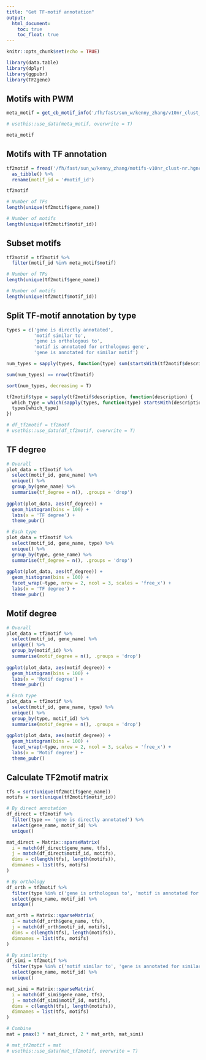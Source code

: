 ```yaml
---
title: "Get TF-motif annotation"
output: 
  html_document:
    toc: true
    toc_float: true
---
```


```r
knitr::opts_chunk$set(echo = TRUE)

library(data.table)
library(dplyr)
library(ggpubr)
library(TF2gene)
```


## Motifs with PWM

```r
meta_motif = get_cb_motif_info('/fh/fast/sun_w/kenny_zhang/v10nr_clust_public/singletons', ncores = 3)

# usethis::use_data(meta_motif, overwrite = T)

meta_motif
```


## Motifs with TF annotation

```r
tf2motif = fread('/fh/fast/sun_w/kenny_zhang/motifs-v10nr_clust-nr.hgnc-m0.001-o0.0.tbl') %>%
  as_tibble() %>%
  rename(motif_id = '#motif_id')

tf2motif

# Number of TFs
length(unique(tf2motif$gene_name))

# Number of motifs
length(unique(tf2motif$motif_id))
```


## Subset motifs

```r
tf2motif = tf2motif %>%
  filter(motif_id %in% meta_motif$motif)

# Number of TFs
length(unique(tf2motif$gene_name))

# Number of motifs
length(unique(tf2motif$motif_id))
```


## Split TF-motif annotation by type

```r
types = c('gene is directly annotated', 
          'motif similar to', 
          'gene is orthologous to', 
          'motif is annotated for orthologous gene',
          'gene is annotated for similar motif')

num_types = sapply(types, function(type) sum(startsWith(tf2motif$description, type)))

sum(num_types) == nrow(tf2motif)

sort(num_types, decreasing = T)

tf2motif$type = sapply(tf2motif$description, function(description) {
  which_type = which(sapply(types, function(type) startsWith(description, type)))
  types[which_type]
})

# df_tf2motif = tf2motf
# usethis::use_data(df_tf2motif, overwrite = T)
```


## TF degree

```r
# Overall
plot_data = tf2motif %>% 
  select(motif_id, gene_name) %>%
  unique() %>%
  group_by(gene_name) %>%
  summarise(tf_degree = n(), .groups = 'drop')
  
ggplot(plot_data, aes(tf_degree)) +
  geom_histogram(bins = 100) +
  labs(x = 'TF degree') +
  theme_pubr()
```

```r
# Each type
plot_data = tf2motif %>% 
  select(motif_id, gene_name, type) %>%
  unique() %>%
  group_by(type, gene_name) %>%
  summarise(tf_degree = n(), .groups = 'drop')
  
ggplot(plot_data, aes(tf_degree)) +
  geom_histogram(bins = 100) +
  facet_wrap(~type, nrow = 2, ncol = 3, scales = 'free_x') +
  labs(x = 'TF degree') +
  theme_pubr()
```


## Motif degree

```r
# Overall
plot_data = tf2motif %>% 
  select(motif_id, gene_name) %>%
  unique() %>%
  group_by(motif_id) %>%
  summarise(motif_degree = n(), .groups = 'drop')
  
ggplot(plot_data, aes(motif_degree)) +
  geom_histogram(bins = 100) +
  labs(x = 'Motif degree') +
  theme_pubr()
```

```r
# Each type
plot_data = tf2motif %>% 
  select(motif_id, gene_name, type) %>%
  unique() %>%
  group_by(type, motif_id) %>%
  summarise(motif_degree = n(), .groups = 'drop')
  
ggplot(plot_data, aes(motif_degree)) +
  geom_histogram(bins = 100) +
  facet_wrap(~type, nrow = 2, ncol = 3, scales = 'free_x') +
  labs(x = 'Motif degree') +
  theme_pubr()
```


## Calculate TF2motif matrix

```r
tfs = sort(unique(tf2motif$gene_name))
motifs = sort(unique(tf2motif$motif_id))

# By direct annotation
df_direct = tf2motif %>% 
  filter(type == 'gene is directly annotated') %>%
  select(gene_name, motif_id) %>%
  unique()

mat_direct = Matrix::sparseMatrix(
  i = match(df_direct$gene_name, tfs),
  j = match(df_direct$motif_id, motifs),
  dims = c(length(tfs), length(motifs)),
  dimnames = list(tfs, motifs)
)

# By orthology
df_orth = tf2motif %>% 
  filter(type %in% c('gene is orthologous to', 'motif is annotated for orthologous gene')) %>%
  select(gene_name, motif_id) %>%
  unique()

mat_orth = Matrix::sparseMatrix(
  i = match(df_orth$gene_name, tfs),
  j = match(df_orth$motif_id, motifs),
  dims = c(length(tfs), length(motifs)),
  dimnames = list(tfs, motifs)
)

# By similarity
df_simi = tf2motif %>% 
  filter(type %in% c('motif similar to', 'gene is annotated for similar motif')) %>%
  select(gene_name, motif_id) %>%
  unique()

mat_simi = Matrix::sparseMatrix(
  i = match(df_simi$gene_name, tfs),
  j = match(df_simi$motif_id, motifs),
  dims = c(length(tfs), length(motifs)),
  dimnames = list(tfs, motifs)
)

# Combine
mat = pmax(3 * mat_direct, 2 * mat_orth, mat_simi)

# mat_tf2motif = mat
# usethis::use_data(mat_tf2motif, overwrite = T)
```
